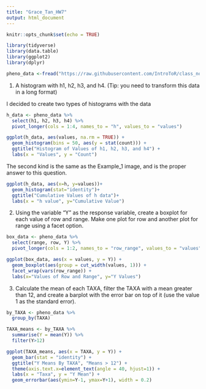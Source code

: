 ```yaml
---
title: "Grace_Tan_HW7"
output: html_document
---
```


```r
knitr::opts_chunk$set(echo = TRUE)
```

```r
library(tidyverse)
library(data.table)
library(ggplot2)
library(dplyr)

pheno_data <-fread("https://raw.githubusercontent.com/IntroToR/class_notes/master/HW4/pheno.txt", header = T, sep = " ")
```

1) A histogram with h1, h2, h3, and h4. (Tip: you need to transform this data in a long format)

I decided to create two types of histograms with the data
```r
h_data <- pheno_data %>%
  select(h1, h2, h3, h4) %>%
  pivot_longer(cols = 1:4, names_to = "h", values_to = "values")

ggplot(h_data, aes(values, na.rm = TRUE)) +
  geom_histogram(bins = 50, aes(y = stat(count))) +
  ggtitle("Histogram of Values of h1, h2, h3, and h4") +
  labs(x = "Values", y = "Count")
```

The second kind is the same as the Example_1 image, and is the proper answer to this question.

```r
ggplot(h_data, aes(x=h, y=values))+
  geom_histogram(stat="identity")+
  ggtitle("Cumulative Values of h data")+
  labs(x = "h value", y="Cumulative Value")
```

2) Using the variable "Y" as the response variable, create a boxplot for each value of row and range. Make one plot for row and another plot for range using a facet option.

```r
box_data <- pheno_data %>%
  select(range, row, Y) %>%
  pivot_longer(cols = 1:2, names_to = "row_range", values_to = "values")

ggplot(box_data, aes(x = values, y = Y)) +
  geom_boxplot(aes(group = cut_width(values, 1))) +
  facet_wrap(vars(row_range)) +
  labs(x="Values of Row and Range", y="Y Values")
```

3) Calculate the mean of each TAXA, filter the TAXA with a mean greater than 12, and create a barplot with the error bar on top of it (use the value 1 as the standard error).

```r
by_TAXA <- pheno_data %>% 
  group_by(TAXA)

TAXA_means <- by_TAXA %>%
  summarise(Y = mean(Y)) %>%
  filter(Y>12)

ggplot(TAXA_means, aes(x = TAXA, y = Y)) +
  geom_bar(stat = "identity") +
  ggtitle("Y Means By TAXA", "Means > 12") +
  theme(axis.text.x=element_text(angle = 40, hjust=1)) +
  labs(x = "Taxa", y = "Y Mean") +
  geom_errorbar(aes(ymin=Y-1, ymax=Y+1), width = 0.2)
  
```